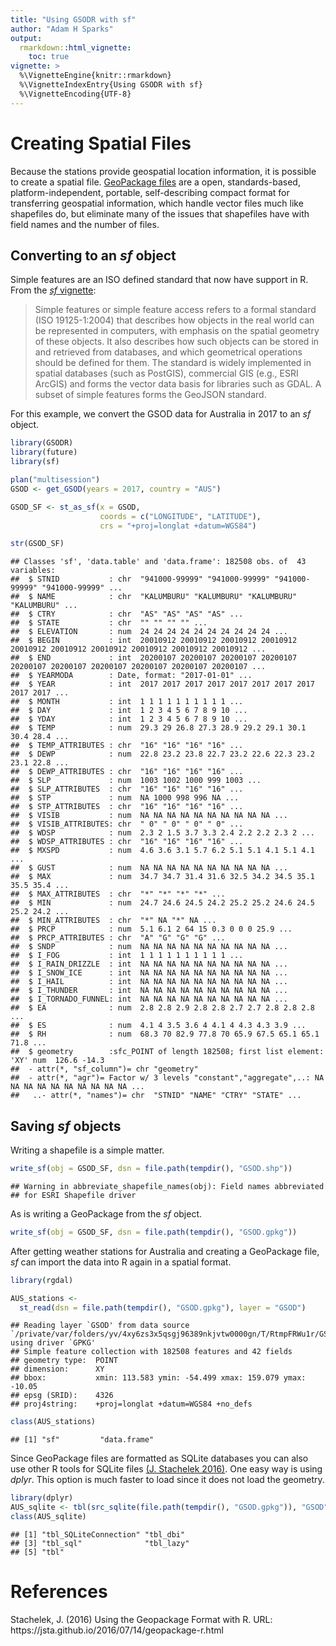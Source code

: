 ```yaml
---
title: "Using GSODR with sf"
author: "Adam H Sparks"
output:
  rmarkdown::html_vignette:
    toc: true
vignette: >
  %\VignetteEngine{knitr::rmarkdown}
  %\VignetteIndexEntry{Using GSODR with sf}
  %\VignetteEncoding{UTF-8}
---
```




# Creating Spatial Files

Because the stations provide geospatial location information, it is possible to
create a spatial file. [GeoPackage files](http://www.geopackage.org) are a open,
standards-based, platform-independent, portable, self-describing compact
format for transferring geospatial information, which handle vector files much
like shapefiles do, but eliminate many of the issues that shapefiles have with
field names and the number of files.

## Converting to an _sf_ object

Simple features are an ISO defined standard that now have support in R. From the
[_sf_ vignette](https://r-spatial.github.io/sf/articles/sf1.html):

> Simple features or simple feature access refers to a formal standard (ISO
19125-1:2004) that describes how objects in the real world can be represented in
computers, with emphasis on the spatial geometry of these objects. It also
describes how such objects can be stored in and retrieved from databases, and
which geometrical operations should be defined for them.
The standard is widely implemented in spatial databases (such as PostGIS),
commercial GIS (e.g., ESRI ArcGIS) and forms the vector data basis for libraries
such as GDAL. A subset of simple features forms the GeoJSON standard.

For this example, we convert the GSOD data for Australia in 2017 to an _sf_
object.


```r
library(GSODR)
library(future)
library(sf)

plan("multisession")
GSOD <- get_GSOD(years = 2017, country = "AUS")

GSOD_SF <- st_as_sf(x = GSOD,
                    coords = c("LONGITUDE", "LATITUDE"),
                    crs = "+proj=longlat +datum=WGS84")

str(GSOD_SF)
```

```
## Classes 'sf', 'data.table' and 'data.frame':	182508 obs. of  43 variables:
##  $ STNID           : chr  "941000-99999" "941000-99999" "941000-99999" "941000-99999" ...
##  $ NAME            : chr  "KALUMBURU" "KALUMBURU" "KALUMBURU" "KALUMBURU" ...
##  $ CTRY            : chr  "AS" "AS" "AS" "AS" ...
##  $ STATE           : chr  "" "" "" "" ...
##  $ ELEVATION       : num  24 24 24 24 24 24 24 24 24 24 ...
##  $ BEGIN           : int  20010912 20010912 20010912 20010912 20010912 20010912 20010912 20010912 20010912 20010912 ...
##  $ END             : int  20200107 20200107 20200107 20200107 20200107 20200107 20200107 20200107 20200107 20200107 ...
##  $ YEARMODA        : Date, format: "2017-01-01" ...
##  $ YEAR            : int  2017 2017 2017 2017 2017 2017 2017 2017 2017 2017 ...
##  $ MONTH           : int  1 1 1 1 1 1 1 1 1 1 ...
##  $ DAY             : int  1 2 3 4 5 6 7 8 9 10 ...
##  $ YDAY            : int  1 2 3 4 5 6 7 8 9 10 ...
##  $ TEMP            : num  29.3 29 26.8 27.3 28.9 29.2 29.1 30.1 30.4 28.4 ...
##  $ TEMP_ATTRIBUTES : chr  "16" "16" "16" "16" ...
##  $ DEWP            : num  22.8 23.2 23.8 22.7 23.2 22.6 22.3 23.2 23.1 22.8 ...
##  $ DEWP_ATTRIBUTES : chr  "16" "16" "16" "16" ...
##  $ SLP             : num  1003 1002 1000 999 1003 ...
##  $ SLP_ATTRIBUTES  : chr  "16" "16" "16" "16" ...
##  $ STP             : num  NA 1000 998 996 NA ...
##  $ STP_ATTRIBUTES  : chr  "16" "16" "16" "16" ...
##  $ VISIB           : num  NA NA NA NA NA NA NA NA NA NA ...
##  $ VISIB_ATTRIBUTES: chr  " 0" " 0" " 0" " 0" ...
##  $ WDSP            : num  2.3 2 1.5 3.7 3.3 2.4 2.2 2.2 2.3 2 ...
##  $ WDSP_ATTRIBUTES : chr  "16" "16" "16" "16" ...
##  $ MXSPD           : num  4.6 3.6 3.1 5.7 6.2 5.1 5.1 4.1 5.1 4.1 ...
##  $ GUST            : num  NA NA NA NA NA NA NA NA NA NA ...
##  $ MAX             : num  34.7 34.7 31.4 31.6 32.5 34.2 34.5 35.1 35.5 35.4 ...
##  $ MAX_ATTRIBUTES  : chr  "*" "*" "*" "*" ...
##  $ MIN             : num  24.7 24.6 24.5 24.2 25.2 25.2 24.6 24.5 25.2 24.2 ...
##  $ MIN_ATTRIBUTES  : chr  "*" NA "*" NA ...
##  $ PRCP            : num  5.1 6.1 2 64 15 0.3 0 0 0 25.9 ...
##  $ PRCP_ATTRIBUTES : chr  "A" "G" "G" "G" ...
##  $ SNDP            : num  NA NA NA NA NA NA NA NA NA NA ...
##  $ I_FOG           : int  1 1 1 1 1 1 1 1 1 1 ...
##  $ I_RAIN_DRIZZLE  : int  NA NA NA NA NA NA NA NA NA NA ...
##  $ I_SNOW_ICE      : int  NA NA NA NA NA NA NA NA NA NA ...
##  $ I_HAIL          : int  NA NA NA NA NA NA NA NA NA NA ...
##  $ I_THUNDER       : int  NA NA NA NA NA NA NA NA NA NA ...
##  $ I_TORNADO_FUNNEL: int  NA NA NA NA NA NA NA NA NA NA ...
##  $ EA              : num  2.8 2.8 2.9 2.8 2.8 2.7 2.7 2.8 2.8 2.8 ...
##  $ ES              : num  4.1 4 3.5 3.6 4 4.1 4 4.3 4.3 3.9 ...
##  $ RH              : num  68.3 70 82.9 77.8 70 65.9 67.5 65.1 65.1 71.8 ...
##  $ geometry        :sfc_POINT of length 182508; first list element:  'XY' num  126.6 -14.3
##  - attr(*, "sf_column")= chr "geometry"
##  - attr(*, "agr")= Factor w/ 3 levels "constant","aggregate",..: NA NA NA NA NA NA NA NA NA NA ...
##   ..- attr(*, "names")= chr  "STNID" "NAME" "CTRY" "STATE" ...
```

## Saving _sf_ objects

Writing a shapefile is a simple matter.


```r
write_sf(obj = GSOD_SF, dsn = file.path(tempdir(), "GSOD.shp"))
```

```
## Warning in abbreviate_shapefile_names(obj): Field names abbreviated
## for ESRI Shapefile driver
```

As is writing a GeoPackage from the _sf_ object.


```r
write_sf(obj = GSOD_SF, dsn = file.path(tempdir(), "GSOD.gpkg"))
```

After getting weather stations for Australia and creating a GeoPackage file,
_sf_ can import the data into R again in a spatial format.


```r
library(rgdal)

AUS_stations <-
  st_read(dsn = file.path(tempdir(), "GSOD.gpkg"), layer = "GSOD")
```

```
## Reading layer `GSOD' from data source `/private/var/folders/yv/4xy6zs3x5qsgj96389nkjvtw0000gn/T/RtmpFRWu1r/GSOD.gpkg' using driver `GPKG'
## Simple feature collection with 182508 features and 42 fields
## geometry type:  POINT
## dimension:      XY
## bbox:           xmin: 113.583 ymin: -54.499 xmax: 159.079 ymax: -10.05
## epsg (SRID):    4326
## proj4string:    +proj=longlat +datum=WGS84 +no_defs
```

```r
class(AUS_stations)
```

```
## [1] "sf"         "data.frame"
```

Since GeoPackage files are formatted as SQLite databases you can also use other
R tools for SQLite files
[(J. Stachelek 2016)](https://jsta.github.io/2016/07/14/geopackage-r.html). One
easy way is using _dplyr_. This option is much faster to load since it does not
load the geometry.


```r
library(dplyr)
AUS_sqlite <- tbl(src_sqlite(file.path(tempdir(), "GSOD.gpkg")), "GSOD")
class(AUS_sqlite)
```

```
## [1] "tbl_SQLiteConnection" "tbl_dbi"             
## [3] "tbl_sql"              "tbl_lazy"            
## [5] "tbl"
```

# References
Stachelek, J. (2016) Using the Geopackage Format with R.
URL: https://jsta.github.io/2016/07/14/geopackage-r.html
